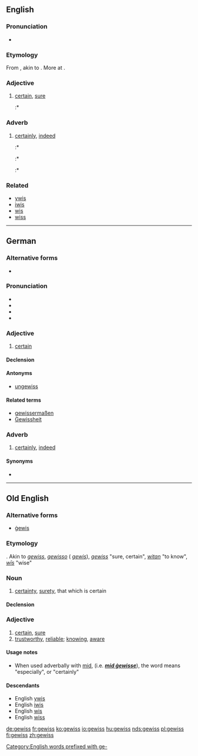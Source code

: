 ==English==

===Pronunciation===
* {{enPR|/ge 'vēs/}}

===Etymology===
From {{etyl|de}} {{term|gewiss||certainly, sure|lang=de}}, akin to {{etyl|ang|-}} {{term|gewiss|ġewiss|certain, sure|lang=ang}}. More at {{l|en|wis}}.

===Adjective===
{{en-adj|-}}
# [[certain]], [[sure]]
#:* {{quote-book
|year=1953
|year_published=
|edition=
|editor=
|author=Upton Sinclair
|title=Return of Lanny Budd
|chapter=Best Draw My Sword, V
|url=
|genre=Fiction
|publisher=Viking Press
|isbn=9789997531759
|page=303
|passage=" … Lanny! You are '''gewiss'''?" / "I know all about it. He has been pretending to agree with Bess, but he does not agree with her." 
}}

===Adverb===
{{en-adverb}}

# [[certainly]], [[indeed]]
#:* {{quote-book
|year=1900
|year_published='''2007'''
|edition=Reprint
|editor=
|author=Rupert Hughes
|title=Contemporary American Composers Being a Study of the Music of This Country, Its Present Condit
|chapter=Chapter IV, The Colonists
|url=http://www.gutenberg.org/files/23800/23800-h/23800-h.htm
|genre=Music History
|publisher=Project Gutenberg
|isbn=
|page=380
|passage=This provoked from that conservative of conservatives, the music copyist, a patronizing annotation, "Quinten!" to which Gleason added "'''Gewiss!'''"
}}
#:* {{quote-book
|year=1947
|year_published=
|edition=
|editor=
|author=Mark Schorer
|title=The State of Mind
|chapter=
|url=
|genre=Fiction
|publisher=Houghten Mifflen
|isbn=
|page=187
|passage='… Are you certain you had them?' my wife asked. '''Gewiss''', '''gewiss''',' he said impatiently.
}}
#:* {{quote-book
|year=1951
|year_published=
|edition=
|editor=
|author=F. van Wyck Mason
|title=Proud New Flags
|chapter=
|url=
|genre=Fiction
|publisher=J.P. Lippincott
|isbn=
|page=
|passage=Was this the neat, clean creature Mr. Brunton had admired? At once horrified and relieved, she set down the pan. '''Gewiss'''.
}}

===Related===
* [[ywis#English|ywis]]
* [[iwis#English|iwis]]
* [[wis#English|wis]]
* [[wiss#English|wiss]]

[[Category:English words prefixed with ge-]]

----

==German==

===Alternative forms===
* {{l|de|gewiß}} {{qualifier|obsolete}}

===Pronunciation===
* {{IPA|[ɡəˈvɪs]|lang=de}}
* {{audio|DE-gewiss.ogg|audio}}
* {{audio|BY-gewiss.ogg|Audio (Bavarian)}}
* {{rhymes|ɪs|lang=de}}

===Adjective===
{{de-adj|comparative=gewisser|superlative=gewissesten}}

# [[certain]]

====Declension====
{{de-decl-adj|gewiss|gewisser|gewissest}}

====Antonyms====
* [[ungewiss]]

====Related terms====
* [[gewissermaßen]]
* [[Gewissheit]]

===Adverb===
{{head|de|adverb}}

# [[certainly]], [[indeed]]

====Synonyms====
* {{l|de|sicherlich}}

----

==Old English==

===Alternative forms===
* [[gewis|ġewis]]

===Etymology===
{{proto|Germanic|gawissaz|certain|lang=}}. Akin to {{etyl|osx|-}} ''[[gewiss#Old Saxon|gewiss]]'', {{etyl|odt|-}} ''[[gewisso#Old Dutch|gewisso]]'' ({{etyl|nl|-}} ''[[gewis#Dutch|gewis]]''), {{etyl|de|-}} ''[[gewiss#German|gewiss]]'' "sure, certain", {{ang}} ''[[witan#Old English|witan]]'' "to know", {{ang}} ''[[wis#Old English|wīs]]'' "wise"

===Noun===
{{ang-noun|head=ġewiss|g=n}}

# [[certainty]], [[surety]], that which is certain

====Declension====
{{ang-decl-noun-a-n|gewiss|alt1=ġewiss}}

===Adjective===
{{head|ang|adjective|head=ġewiss}}

# [[certain]], [[sure]]
# [[trustworthy]], [[reliable]]; [[knowing]], [[aware]]

====Usage notes====
* When used adverbally with [[mid#Old English|mid]], (i.e. '''''[[mid gewisse#Old English|mid ġewisse]]'''''), the word means "especially", or "certainly"

====Descendants====
* English [[ywis#English|ywis]]
* English [[iwis#English|iwis]]
* English [[wis#English|wis]]
* English [[wiss#English|wiss]]

[[de:gewiss]]
[[fr:gewiss]]
[[ko:gewiss]]
[[io:gewiss]]
[[hu:gewiss]]
[[nds:gewiss]]
[[pl:gewiss]]
[[fi:gewiss]]
[[zh:gewiss]]